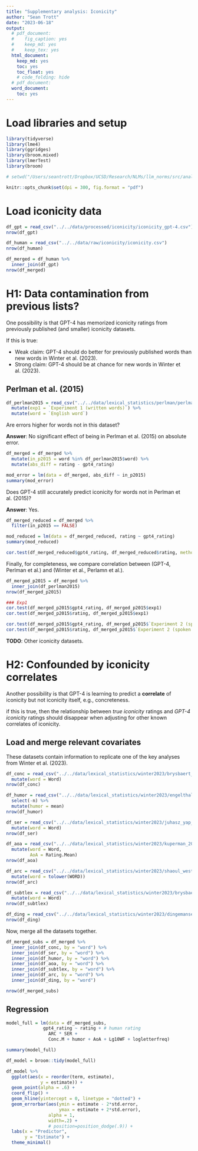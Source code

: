 ```yaml
---
title: "Supplementary analysis: Iconicity"
author: "Sean Trott"
date: "2023-06-18"
output:
  # pdf_document: 
  #    fig_caption: yes
  #    keep_md: yes
  #    keep_tex: yes
  html_document:
    keep_md: yes
    toc: yes
    toc_float: yes
    # code_folding: hide
  # pdf_document: 
  word_document:
    toc: yes
---
```



# Load libraries and setup

```r
library(tidyverse)
library(lme4)
library(ggridges)
library(broom.mixed)
library(lmerTest)
library(broom)

# setwd("/Users/seantrott/Dropbox/UCSD/Research/NLMs/llm_norms/src/analysis")
```

```r
knitr::opts_chunk$set(dpi = 300, fig.format = "pdf")
```

# Load iconicity data

```r
df_gpt = read_csv("../../data/processed/iconicity/iconicity_gpt-4.csv")
nrow(df_gpt)

df_human = read_csv("../../data/raw/iconicity/iconicity.csv")
nrow(df_human)

df_merged = df_human %>%
  inner_join(df_gpt)
nrow(df_merged)

```

# H1: Data contamination from previous lists?

One possibility is that GPT-4 has memorized iconicity ratings from previously published (and smaller) iconicity datasets.

If this is true:

- Weak claim: GPT-4 should do better for previously published words than new words in Winter et al. (2023).
- Strong claim: GPT-4 should be at chance for new words in Winter et al. (2023).

## Perlman et al. (2015)

```r
df_perlman2015 = read_csv("../../data/lexical_statistics/perlman/perlman_means.csv") %>%
  mutate(exp1 = `Experiment 1 (written words)`) %>%
  mutate(word = `English word`)
```

Are errors higher for words not in this dataset?

**Answer**: No significant effect of being in Perlman et al. (2015) on absolute error.

```r
df_merged = df_merged %>%
  mutate(in_p2015 = word %in% df_perlman2015$word) %>%
  mutate(abs_diff = rating - gpt4_rating)

mod_error = lm(data = df_merged, abs_diff ~ in_p2015)
summary(mod_error)
```

Does GPT-4 still accurately predict iconicity for words not in Perlman et al. (2015)?

**Answer**: Yes.

```r
df_merged_reduced = df_merged %>%
  filter(in_p2015 == FALSE)

mod_reduced = lm(data = df_merged_reduced, rating ~ gpt4_rating)
summary(mod_reduced)

cor.test(df_merged_reduced$gpt4_rating, df_merged_reduced$rating, method = "spearman")
```

Finally, for completeness, we compare correlation between (GPT-4, Perlman et al.) and (Winter et al., Perlamn et al.).

```r
df_merged_p2015 = df_merged %>%
  inner_join(df_perlman2015)
nrow(df_merged_p2015)

### Exp1
cor.test(df_merged_p2015$gpt4_rating, df_merged_p2015$exp1)
cor.test(df_merged_p2015$rating, df_merged_p2015$exp1)

cor.test(df_merged_p2015$gpt4_rating, df_merged_p2015$`Experiment 2 (spoken words)`)
cor.test(df_merged_p2015$rating, df_merged_p2015$`Experiment 2 (spoken words)`)
```



**TODO**: Other iconicity datasets.


# H2: Confounded by iconicity correlates

Another possibility is that GPT-4 is learning to predict a **correlate** of iconicity but not iconicity itself, e.g., concreteness.

if this is true, then the relationship between *true iconicity* ratings and *GPT-4 iconicity* ratings should disappear when adjusting for other known correlates of iconicity.


## Load and merge relevant covariates

These datasets contain information to replicate one of the key analyses from Winter et al. (2023).

```r
df_conc = read_csv("../../data/lexical_statistics/winter2023/brysbaert_2014_concreteness.csv") %>%
  mutate(word = Word)
nrow(df_conc)

df_humor = read_csv("../../data/lexical_statistics/winter2023/engelthaler_hills_2018_humor.csv") %>%
  select(-n) %>%
  mutate(humor = mean)
nrow(df_humor)

df_ser = read_csv("../../data/lexical_statistics/winter2023/juhasz_yap_2013_SER.csv") %>%
  mutate(word = Word)
nrow(df_ser)

df_aoa = read_csv("../../data/lexical_statistics/winter2023/kuperman_2012_AOA.csv") %>%
  mutate(word = Word,
         AoA = Rating.Mean)
nrow(df_aoa)

df_arc = read_csv("../../data/lexical_statistics/winter2023/shaoul_westbury_2010_ARC.csv") %>%
  mutate(word = tolower(WORD))
nrow(df_arc)

df_subtlex = read_csv("../../data/lexical_statistics/winter2023/brysbaert_2012_SUBTLEX_POS.csv") %>%
  mutate(word = Word)
nrow(df_subtlex)

df_ding = read_csv("../../data/lexical_statistics/winter2023/dingemanse_thompson_2020.csv") 
nrow(df_ding)

```

Now, merge all the datasets together.

```r
df_merged_subs = df_merged %>%
  inner_join(df_conc, by = "word") %>%
  inner_join(df_ser, by = "word") %>%
  inner_join(df_humor, by = "word") %>%
  inner_join(df_aoa, by = "word") %>%
  inner_join(df_subtlex, by = "word") %>%
  inner_join(df_arc, by = "word") %>%
  inner_join(df_ding, by = "word")

nrow(df_merged_subs)
```

## Regression

```r
model_full = lm(data = df_merged_subs,
              gpt4_rating ~ rating + # human rating 
                ARC * SER +
                Conc.M + humor + AoA + Lg10WF + logletterfreq)

summary(model_full)

df_model = broom::tidy(model_full)

df_model %>%
  ggplot(aes(x = reorder(term, estimate),
             y = estimate)) +
  geom_point(alpha = .6) +
  coord_flip() +
  geom_hline(yintercept = 0, linetype = "dotted") +
  geom_errorbar(aes(ymin = estimate - 2*std.error, 
                    ymax = estimate + 2*std.error), 
                alpha = 1,
                width=.2) + 
                # position=position_dodge(.9)) +
  labs(x = "Predictor",
       y = "Estimate") +
  theme_minimal()


```


